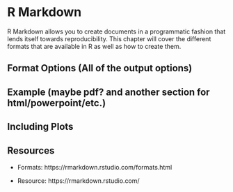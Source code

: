 # R Markdown

R Markdown allows you to create documents in a programmatic fashion that lends itself towards reproducibility. This chapter will cover the different formats that are available in R as well as how to create them.

## Format Options (All of the output options)

## Example (maybe pdf? and another section for html/powerpoint/etc.)

## Including Plots

## Resources

- Formats: https://rmarkdown.rstudio.com/formats.html

- Resource: https://rmarkdown.rstudio.com/